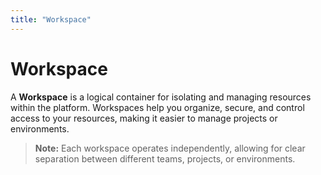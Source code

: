 ```yaml
---
title: "Workspace"
---
```


# Workspace

A **Workspace** is a logical container for isolating and managing resources within the platform. Workspaces help you organize, secure, and control access to your resources, making it easier to manage projects or environments.

> **Note:** Each workspace operates independently, allowing for clear separation between different teams, projects, or environments.